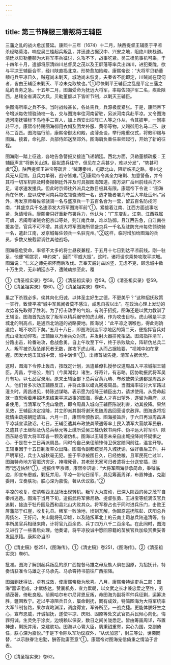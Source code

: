 ```yaml
---
---
---
```

title: 第三节降服三藩叛将王辅臣
---



三藩之乱的战火愈加蔓延。康熙十三年（1674）十二月，陕西提督王辅臣于平凉杀经略莫洛，响应吴三桂起兵叛乱，并迅速占据汉中、兴安之地，阻绝川陕栈道。清廷以贝勒董额为大将军率兵征讨，久攻不下，战事吃紧。吴三桂见事机可乘，于十四年十月，遣部将原清四川总督吴之茂以及王屏藩等率兵出四川，进犯秦陇，欲与平凉王辅臣合军，经川陕直捣北京。形势愈加险峻。康熙帝说：“大将军贝勒董额屯兵平凉日久，贼寇尚未剿灭，城池尚未恢复。夫秦省不能即定，川贼尚在窥伺者，皆由王辅臣未剿灭、平凉未克取故也。”①尽快剿平王辅臣之乱是平定三藩之乱的当务之急。十五年二月，图海受命为抚远大将军，率每佐领护军二名，疾赴陕西，总辖全省满汉大兵，贝勒董额以下皆听节制，以剿灭王辅臣。

供图海所率之兵不多。当时战线甚长，各处需兵，兵源极度紧张。于是，康熙帝下令增派每佐领骁骑校一名，交与图海率往河南留驻，另派河南兵赴平凉。又令图海选河南抚镇标下鸟枪手二百人，加上西安出征阵亡人等之仆从，令其披甲，一同率赴平凉。康熙帝特赐图海御用衣帽及团龙补服、黄带等物，又赐御用名马二匹、散马二百匹。图海临行前，康熙帝御太和殿，卤薄全设，举行隆重仪式，将敕印赐与图海。接着，命礼部、兵部侍郎送至郊外。图海肩负重任率师起行，开始了新的征程。

图海刚一踏上征途，各地告急警报又接连飞递朝廷。西北方面，贝勒董额疏报：王辅臣声言“将断关山道。臣拟遣兵往守，但见在之兵甚少，难以分发”，“势甚可虞”②。陕西提督王进宝等疏言：“贼薄秦州，屯踞北山，阻断临巩之路。秦州之兵无从觅饷，且兵力单弱，战守皆难。”③康熙帝令其全力堵剿、加意警备，并令其将一切军机除及时奏报朝廷外并及时具报图海知道。南方湖广岳州前线兵力不足，请求速发援兵。但此时京师往外派兵之数目极其有限。康熙帝下令说：“图海尚在怀庆，应以戍守河南兵每佐领骁骑校一名，选才能者署为夸兰大率赴岳州。”另外，再发京师每佐领骁骑一名与盛京兵一千五百名合为一营，留五百名防戍河南，“其盛京兵千名速添发大将军图海军前”①。紧接着江南、江西方面战事吃紧，急请增兵。康熙帝只好重新布署兵力，他认为：“广东变乱，江南、江西殊属可虞，若闽粤诸贼会犯京口等处，则江南兵单，难以防御。且江西告急，自江南往援甚便，官兵不可不增。其调大将军图海所领盛京兵一千名及驻防兖州每佐领骁骑一名，遣赴江南，发京城每佐领兵一名驻兖州。”②这样，临时增加给图海的兵员，多数又被截留调往其他战场。

图海临危受命，率领不太多的将士昼夜兼程，于五月十七日到达平凉前线。刚一驻足，他便“明赏罚，申约束”，因而“军威大振”。这时，诸将请求乘势攻取平凉城。图海说：“仁义之师先招怀而后攻伐。吾奉天威讨兹凶竖，无虑不克，顾念城中数十万生灵，无非朝廷赤子，遭贼劫掠至此，覆

①《清圣祖实录》卷59。②《清圣祖实录》卷59。③《清圣祖实录》卷59。①《清圣祖实录》卷60。②《清圣祖实录》卷60。

巢之下杀戮必多。俟其向化归诚，以体圣主好生之德，不更美乎？”这种招抚政策一实行，致使平凉“城中军民闻者莫不感泣，咸思自拔以出”。在政治心理上发动的攻势首先取得了胜利。为了打击敌手的气焰，有利于招抚，图海还是以武力教训了王辅臣。图海首先选取了叛军以精兵踞守的虎山墩，作为攻击目标。虎山墩是平凉城北的制高点，是通西北饷道的战略要地。图海说：“此平凉之咽喉也，得此则饷道绝，城不攻而下矣。”五月十八日，即图海到达平凉地区的第二天，便指挥官兵对虎山墩发动仰攻。王辅臣以万余兵众对抗，并发射火器拼死拒战。图海指挥清军，分路出击，轮番进攻，愈战愈勇。自上午攻至下午，终于杀败敌众，阵斩伪总兵二人，叛军被杀及坠崖死者无数，遂攻下虎山墩。从而占据险要，“视城中如在掌握。因发大炮击其城中营，城中汹惧”①。出师首战告捷，清军占据优势。

这时，图海下令停止轰击，按既定计划，派遣幕僚扎授参议道周昌入平凉城招王辅臣。周昌，字培公，荆门（今属湖北）诸生，好奇计，有志略。因协助振武将军吴丹有功，以七品官录用。原来王辅臣部下总兵官黄九畴、布政使龚荣遇都是周昌乡人，他们曾多次劝王辅臣反正，并将此事以蜡丸密报周昌。当图海率征讨大军路过潼关时，周昌进见，特陈述谋略，表示愿为招降王辅臣出力，请求使用。从受命起就一直思索着用招抚来结束平凉战事的图海，得此人才喜出望外，遂留为幕府，以备使用。当清军攻下虎山墩后，即令周昌入城向王辅臣陈说利害，劝其投降。果然见效，王辅臣决定投降，并立即派其副将谢天恩随周昌回营请求赦罪。图海遂将招抚情由疏报朝廷请旨。六月一日，康熙帝颁赦诏。图海接旨后，于六日再派周昌进平凉城宣读赦诏。七日，王辅臣遣其布政使龚荣遇等率士民入清军大营献军民册，又遣其子王继桢及伪总兵蔡元等上缴所受吴三桂伪敕书两件、伪平远大将军印、陕西东路总管大将军印各一颗及诸伪札。图海以王辅臣未亲自出城投降尚怀疑惧之心，于是在十三日再派周昌，同时令自己亲侄前锋侍卫保定随同前往，温言开导。王辅臣因于十五日剃发率众出降。图海令副都统吴丹入城抚谕，做好善后工作，并严明军纪，兵士入城秋毫无犯。鉴于平凉被围日久，已经绝粮，且军民死亡过半，图海特命地方官赈济穷乏，掩埋死骨，其老弱无家可归者遣将士分送安插，因而“远近帖然”①。捷报传至京师，康熙帝诏谕：“大将军图海恭承简命，秉钺临边，即宣布恩威，剿抚并用，平凉一带旬日绥平，具见筹画周详，布置神速，克副委用，立奏肤功。朕心深为嘉悦，著从优议叙。”②

平凉的收复，使清朝西北战场出现转机。叛军大为震动，已深入陕西的吴之茂军自秦州逃遁。图海于当月下旬，遣振武将军佛尼勒、提督张勇、王进宝等统满汉官兵追剿，接连于牡丹园及西和县北山大败其众。将军穆占也于同时进兵乐门，击败王屏藩部于红崖，收复礼县。叛军一败涂地，顷刻瓦解，伪固原巡抚陈彭、庆阳总兵周扬名、王好问，关山副将孔印雄，以及随叛军北上的云南土司总兵陆道清等，各率所属官兵相继来降，计将官九百余员、兵丁四万八千二百余名。在此同时，图海又进行了一些善后处理。他奏请，将平凉投诚中愿回原籍的苗族官兵加级赏赉妥善发回原籍。康熙帝当即

①《清史稿》卷251，《图海传》。①《清史稿》卷251，《图海传》。②《清圣祖实录》卷61。

批准。图海了解到起兵叛乱的原广西提督马雄之母及族人俱在固原，为招抚计，特奏请获准令马雄之子马承先、马承霄持书前往广西招降。

图海剿抚得法，卓有成效，使康熙帝极为欣喜。八月，康熙帝特谕吏兵二部：图海“器识老成，才猷练达，赞襄机务，宣力累朝，以文武之长才兼忠爱之至性，劳绩茂著，倚毗良殷。前察哈尔布尔尼背恩反叛，命图海为副将军帅兵征剿，运筹决胜，疆圉敉宁。近以平凉阻兵日久，屡命剿抚，罔有成效，特简图海为大将军统率大军节制各路，果尔谋略渊深，调度得宜，军锋所至，一战克捷。更能体朕好生之心，宣布恩威，开诚招抚，遂使平凉、庆阳、固原等处文武官员兵民倾心向化，悔罪归诚。生灵免于涂炭，边境赖以保安，数日之间关陇悉定。皆由筹画周详，布置神速，剿抚并用，克建肤功。图海以心膂大臣，膺秉钺重寄，实心为国，克副倚任，朕心深为嘉悦。”于是下令除以军功议叙外，“从优加恩”，封三等公，世袭罔替，“以示朕眷注忠勤，酬答勋庸至意”①。康熙帝对图海宠信倚重之情溢于言表。

①《清圣祖实录》卷62。